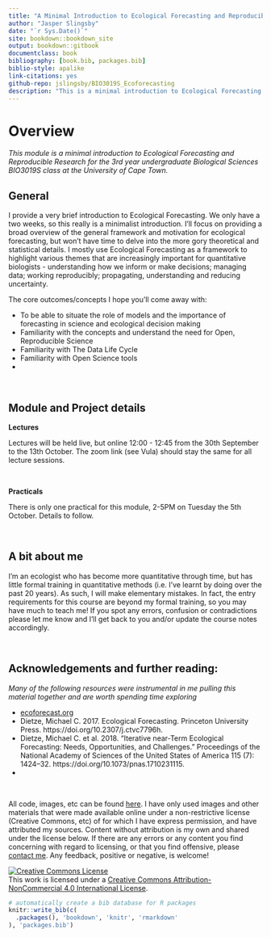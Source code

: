 ```yaml
--- 
title: "A Minimal Introduction to Ecological Forecasting and Reproducible Research"
author: "Jasper Slingsby"
date: "`r Sys.Date()`"
site: bookdown::bookdown_site
output: bookdown::gitbook
documentclass: book
bibliography: [book.bib, packages.bib]
biblio-style: apalike
link-citations: yes
github-repo: jslingsby/BIO3019S_Ecoforecasting
description: "This is a minimal introduction to Ecological Forecasting and Reproducible Research for the 3rd year undergraduate Biological Sciences BIO3019S class at the University of Cape Town."
---
```


# Overview

_This module is a minimal introduction to Ecological Forecasting and Reproducible Research for the 3rd year undergraduate Biological Sciences BIO3019S class at the University of Cape Town._

## General

I provide a very brief introduction to Ecological Forecasting. We only have a two weeks, so this really is a minimalist introduction. I'll focus on providing a broad overview of the general framework and motivation for ecological forecasting, but won't have time to delve into the more gory theoretical and statistical details. I mostly use Ecological Forecasting as a framework to highlight various themes that are increasingly important for quantitative biologists - understanding how we inform or make decisions; managing data; working reproducibly; propagating, understanding and reducing uncertainty.

The core outcomes/concepts I hope you'll come away with:

* To be able to situate the role of models and the importance of forecasting in science and ecological decision making
* Familiarity with the concepts and understand the need for Open, Reproducible Science
* Familiarity with The Data Life Cycle
* Familiarity with Open Science tools
* 

<br>

## Module and Project details

**Lectures** 

Lectures will be held live, but online 12:00 - 12:45 from the 30th September to the 13th October. The zoom link (see Vula) should stay the same for all lecture sessions. 

<br>

**Practicals**

There is only one practical for this module, 2-5PM on Tuesday the 5th October. Details to follow.


<br>

## A bit about me

I'm an ecologist who has become more quantitative through time, but has little formal training in quantitative methods (i.e. I've learnt by doing over the past 20 years). As such, I will make elementary mistakes. In fact, the entry requirements for this course are beyond my formal training, so you may have much to teach me! If you spot any errors, confusion or contradictions please let me know and I'll get back to you and/or update the course notes accordingly.

<br>

## Acknowledgements and further reading:

_Many of the following resources were instrumental in me pulling this material together and are worth spending time exploring_

* [ecoforecast.org](https://ecoforecast.org/)
* Dietze, Michael C. 2017. Ecological Forecasting. Princeton University Press. https://doi.org/10.2307/j.ctvc7796h.
* Dietze, Michael C. et al. 2018. “Iterative near-Term Ecological Forecasting: Needs, Opportunities, and Challenges.” Proceedings of the National Academy of Sciences of the United States of America 115 (7): 1424–32. https://doi.org/10.1073/pnas.1710231115.
* 

<br>

All code, images, etc can be found [here](https://github.com/jslingsby/BIO3019S_Ecoforecasting). I have only used images and other materials that were made available online under a non-restrictive license (Creative Commons, etc) of for which I have express permission, and have attributed my sources. Content without attribution is my own and shared under the license below. If there are any errors or any content you find concerning with regard to licensing, or that you find offensive, please [contact me](https://www.ecologi.st/contact/). Any feedback, positive or negative, is welcome!

<a rel="license" href="http://creativecommons.org/licenses/by-nc/4.0/"><img alt="Creative Commons License" style="border-width:0" src="https://i.creativecommons.org/l/by-nc/4.0/88x31.png" /></a><br />This work is licensed under a <a rel="license" href="http://creativecommons.org/licenses/by-nc/4.0/">Creative Commons Attribution-NonCommercial 4.0 International License</a>.




```r
# automatically create a bib database for R packages
knitr::write_bib(c(
  .packages(), 'bookdown', 'knitr', 'rmarkdown'
), 'packages.bib')
```
